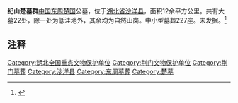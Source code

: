 {{文物保护单位
| 级别 = 全国
| 名称 = 纪山楚墓群
| 图片 = 
| 编号 = 4-60
| 分类 = 古墓葬
| 时代 = [[东周|东周]]
| 所在 = [[湖北省|湖北省]][[沙洋县|沙洋县]]
| 登录 = 1996年
| Cat = 湖北全国重点文物保护单位
}}

''' 纪山楚墓群'''[[中国|中国]][[东周|东周]][[楚国|楚国]]公墓，位于[[湖北省|湖北省]][[沙洋县|沙洋县]]，面积12余平方公里。共有大墓22处，除一处为低洼地外，其余均为自然山岗。中小型墓葬227座。未发掘。<ref>{{cite web|author=江汉考古|title=纪山楚冢调查|url=http://www.cnki.net/KCMS/detail/detail.aspx?QueryID=22&CurRec=1&recid=&filename=JHKG199201002&dbname=CJFD9093&dbcode=CJFQ&pr=&urlid=&yx=&v=MDIxNTRIa1U3eklMeVhBYWJLeEY5UE1ybzlGWm9SOGVYMUx1eFlTN0RoMVQzcVRyV00xRnJDVVJMNmZiK1puRnk=|accessdate=1992年01期}}{{dead link|date=2018年4月 |bot=InternetArchiveBot |fix-attempted=yes }}</ref>

==注释==
<references/>


{{湖北全国重点文物保护单位}}

[[Category:湖北全国重点文物保护单位|Category:湖北全国重点文物保护单位]]
[[Category:荆门文物保护单位|Category:荆门文物保护单位]]
[[Category:荆门墓葬|Category:荆门墓葬]]
[[Category:沙洋县|Category:沙洋县]]
[[Category:东周墓葬|Category:东周墓葬]]
[[Category:楚墓|Category:楚墓]]